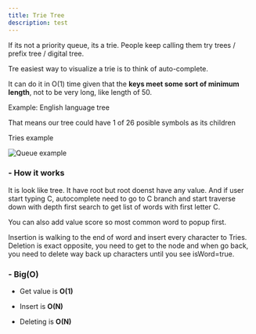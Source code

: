 ```yaml
---
title: Trie Tree
description: test
---
```


If its not a priority queue, its a trie. People keep calling them try trees / prefix tree / digital tree.

Tre easiest way to visualize a trie is to think of auto-complete.

It can do it in O(1) time given that the **keys meet some sort of minimum length**, not to be very long, like length of 50.

Example: English language tree 

That means our tree could have 1 of 26 posible symbols as its children

Tries example

<img src="/images/algorithms/tries-graph.png" alt="Queue example" className="my-6" />

<h3 className="text-lg font-semibold">- How it works</h3>

It is look like tree. It have root but root doenst have any value. And if user start typing C, autocomplete need to go to C branch and start traverse down with depth first search to get list of words with first letter C. 

You can also add value score so most common word to popup first.

Insertion is walking to the end of word and insert every character to Tries. Deletion is exact opposite, you need to get to the node and when go back, you need to delete way back up characters until you see isWord=true.

<h3 className="text-lg font-semibold mt-7">- Big(O)</h3>

- Get value is **O(1)**

- Insert is **O(N)**

- Deleting is  **O(N)**